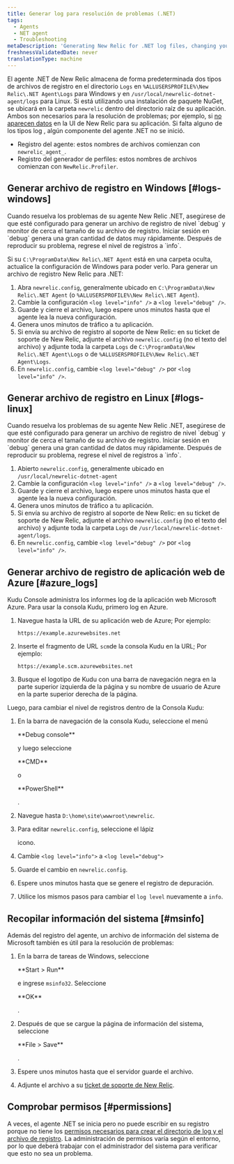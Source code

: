 ```yaml
---
title: Generar log para resolución de problemas (.NET)
tags:
  - Agents
  - NET agent
  - Troubleshooting
metaDescription: 'Generating New Relic for .NET log files, changing your log file settings, and collecting Microsoft System Information files.'
freshnessValidatedDate: never
translationType: machine
---
```


El agente .NET de New Relic almacena de forma predeterminada dos tipos de archivos de registro en el directorio `Logs` en `%ALLUSERSPROFILE%\New Relic\.NET Agent\Logs` para Windows y en `/usr/local/newrelic-dotnet-agent/logs` para Linux. Si está utilizando una instalación de paquete NuGet, se ubicará en la carpeta `newrelic` dentro del directorio raíz de su aplicación. Ambos son necesarios para la resolución de problemas; por ejemplo, si [no aparecen datos](/docs/agents/net-agent/troubleshooting/no-data-appears-net) en la UI de New Relic para su aplicación. Si falta alguno de los tipos log , algún componente del agente .NET no se inició.

* Registro del agente: estos nombres de archivos comienzan con `newrelic_agent_`.
* Registro del generador de perfiles: estos nombres de archivos comienzan con `NewRelic.Profiler`.

## Generar archivo de registro en Windows [#logs-windows]

<Callout variant="important">
  Cuando resuelva los problemas de su agente New Relic .NET, asegúrese de que esté configurado para generar un archivo de registro de nivel `debug` y monitor de cerca el tamaño de su archivo de registro. Iniciar sesión en `debug` genera una gran cantidad de datos muy rápidamente. Después de reproducir su problema, regrese el nivel de registros a `info`.
</Callout>

Si su `C:\ProgramData\New Relic\.NET Agent` está en una carpeta oculta, actualice la configuración de Windows para poder verlo. Para generar un archivo de registro New Relic para .NET:

1. Abra `newrelic.config`, generalmente ubicado en `C:\ProgramData\New Relic\.NET Agent` (o `%ALLUSERSPROFILE%\New Relic\.NET Agent`).
2. Cambie la configuración `<log level="info" />` a `<log level="debug" />`.
3. Guarde y cierre el archivo, luego espere unos minutos hasta que el agente lea la nueva configuración.
4. Genera unos minutos de tráfico a tu aplicación.
5. Si envía su archivo de registro al soporte de New Relic: en su ticket de soporte de New Relic, adjunte el archivo `newrelic.config` (no el texto del archivo) y adjunte toda la carpeta `Logs` de `C:\ProgramData\New Relic\.NET Agent\Logs` o de `%ALLUSERSPROFILE%\New Relic\.NET Agent\Logs`.
6. En `newrelic.config`, cambie `<log level="debug" />` por `<log level="info" />`.

## Generar archivo de registro en Linux [#logs-linux]

<Callout variant="important">
  Cuando resuelva los problemas de su agente New Relic .NET, asegúrese de que esté configurado para generar un archivo de registro de nivel `debug` y monitor de cerca el tamaño de su archivo de registro. Iniciar sesión en `debug` genera una gran cantidad de datos muy rápidamente. Después de reproducir su problema, regrese el nivel de registros a `info`.
</Callout>

1. Abierto `newrelic.config`, generalmente ubicado en `/usr/local/newrelic-dotnet-agent`
2. Cambie la configuración `<log level="info" />` a `<log level="debug" />`.
3. Guarde y cierre el archivo, luego espere unos minutos hasta que el agente lea la nueva configuración.
4. Genera unos minutos de tráfico a tu aplicación.
5. Si envía su archivo de registro al soporte de New Relic: en su ticket de soporte de New Relic, adjunte el archivo `newrelic.config` (no el texto del archivo) y adjunte toda la carpeta `Logs` de `/usr/local/newrelic-dotnet-agent/logs`.
6. En `newrelic.config`, cambie `<log level="debug" />` por `<log level="info" />`.

## Generar archivo de registro de aplicación web de Azure [#azure_logs]

Kudu Console administra los informes log de la aplicación web Microsoft Azure. Para usar la consola Kudu, primero log en Azure.

1. Navegue hasta la URL de su aplicación web de Azure; Por ejemplo:

   ```
   https://example.azurewebsites.net
   ```

2. Inserte el fragmento de URL `scm`de la consola Kudu en la URL; Por ejemplo:

   ```
   https://example.scm.azurewebsites.net
   ```

3. Busque el logotipo de Kudu con una barra de navegación negra en la parte superior izquierda de la página y su nombre de usuario de Azure en la parte superior derecha de la página.

Luego, para cambiar el nivel de registros dentro de la Consola Kudu:

1. En la barra de navegación de la consola Kudu, seleccione el menú

   <DNT>
     **Debug console**
   </DNT>

   y luego seleccione

   <DNT>
     **CMD**
   </DNT>

   o

   <DNT>
     **PowerShell**
   </DNT>

   .

2. Navegue hasta `D:\home\site\wwwroot\newrelic`.

3. Para editar `newrelic.config`, seleccione el lápiz

   <Icon name="fe-edit-2"/>

   icono.

4. Cambie `<log level="info">` a `<log level="debug">`

5. Guarde el cambio en `newrelic.config`.

6. Espere unos minutos hasta que se genere el registro de depuración.

7. Utilice los mismos pasos para cambiar el `log level` nuevamente a `info`.

## Recopilar información del sistema [#msinfo]

Además del registro del agente, un archivo de información del sistema de Microsoft también es útil para la resolución de problemas:

1. En la barra de tareas de Windows, seleccione

   <DNT>
     **Start > Run**
   </DNT>

   e ingrese `msinfo32`. Seleccione

   <DNT>
     **OK**
   </DNT>

   .

2. Después de que se cargue la página de información del sistema, seleccione

   <DNT>
     **File > Save**
   </DNT>

   .

3. Espere unos minutos hasta que el servidor guarde el archivo.

4. Adjunte el archivo a su [ticket de soporte de New Relic](/docs/accounts-partnerships/education/getting-started-new-relic/find-help-or-file-support-ticket).

## Comprobar permisos [#permissions]

A veces, el agente .NET se inicia pero no puede escribir en su registro porque no tiene los [permisos necesarios para crear el directorio de log y el archivo de registro](/docs/agents/net-agent/troubleshooting/no-data-registry-key-permission-issues). La administración de permisos varía según el entorno, por lo que deberá trabajar con el administrador del sistema para verificar que esto no sea un problema.
